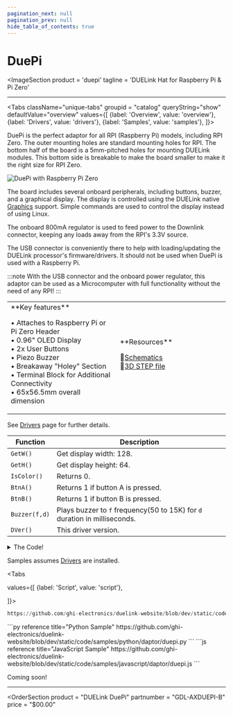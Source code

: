 ```yaml
---
pagination_next: null
pagination_prev: null
hide_table_of_contents: true
---
```



# DuePi

<ImageSection
    product = 'duepi'
    tagline = 'DUELink Hat for Raspberry Pi & Pi Zero'
></ImageSection>

---

<Tabs className="unique-tabs" groupid = "catalog" queryString="show" defaultValue="overview"
  values={[
    {label: 'Overview', value: 'overview'},
    {label: 'Drivers', value: 'drivers'},
    {label: 'Samples', value: 'samples'},
  ]}>

<TabItem value="overview">

DuePi is the perfect adaptor for all RPI (Raspberry Pi) models, including RPI Zero. The outer mounting holes are standard mounting holes for RPI. The bottom half of the board is a 5mm-pitched holes for mounting DUELink modules. This bottom side is breakable to make the board smaller to make it the right size for RPI Zero.

![DuePi with Raspberry Pi Zero](pathname:///img/duepi-zero.png)

The board includes several onboard peripherals, including buttons, buzzer, and a graphical display. The display is controlled using the DUELink native [Graphics](../../engine/graphics) support. Simple commands are used to control the display instead of using Linux.

The onboard 800mA regulator is used to feed power to the Downlink connector, keeping any loads away from the RPI's 3.3V source.

The USB connector is conveniently there to help with loading/updating the DUELink processor's firmware/drivers. It should not be used when DuePi is used with a Raspberry Pi.

:::note
With the USB connector and the onboard power regulator, this adaptor can be used as a Microcomputer with full functionality without the need of any RPI!
:::

<table><td width='50%'>
**Key features**

• Attaches to Raspberry Pi or Pi Zero Header<br/>
• 0.96" OLED Display<br/>
• 2x User Buttons<br/>
• Piezo Buzzer<br/>
• Breakaway "Holey" Section<br/>
• Terminal Block for Additional Connectivity<br/>
• 65x56.5mm overall dimension<br/>

</td><td width='50%'>
**Resources**

📄[Schematics](pathname:///sch/gdl-axduepi-b.pdf)<br/>
🔩[3D STEP file](pathname:///3d/gdl-axduepi-b.step)<br/>

</td></table>

</TabItem>

<TabItem value="drivers">

See [Drivers](../../engine/drivers) page for further details.

Function | Description
---| ---
`GetW()` | Get display width: 128.
`GetH()` | Get display height: 64.
`IsColor()` | Returns 0.
`BtnA()` | Returns 1 if button A is pressed.
`BtnB()` | Returns 1 if button B is pressed.
`Buzzer(f,d)` | Plays buzzer to `f` frequency(50 to 15K) for `d` duration in milliseconds.
`DVer()` | This driver version.

<details>
  <summary>The Code!</summary>

```py reference title="DuePi"
https://github.com/ghi-electronics/duelink-website/blob/dev/static/code/drivers/daptor/duepi.txt
```

</details>
</TabItem>

<TabItem value="samples">

Samples assumes [Drivers](../../engine/drivers) are installed.

<Tabs

  values={[
    {label: 'Script', value: 'script'},

]}>

<TabItem value="script">

```py reference title="Script Sample"
https://github.com/ghi-electronics/duelink-website/blob/dev/static/code/samples/script/daptor/duepi.txt
```
</TabItem>

<TabItem value="py">
```py reference title="Python Sample"
https://github.com/ghi-electronics/duelink-website/blob/dev/static/code/samples/python/daptor/duepi.py
```
</TabItem>

<TabItem value="js">
```js reference title="JavaScript Sample"
https://github.com/ghi-electronics/duelink-website/blob/dev/static/code/samples/javascript/daptor/duepi.js
```
</TabItem>

</Tabs>
</TabItem>

<TabItem value="projects">Coming soon!</TabItem>

</Tabs>

---

<OrderSection
    product = "DUELink DuePi"
    partnumber = "GDL-AXDUEPI-B"
    price = "$00.00"
></OrderSection>
